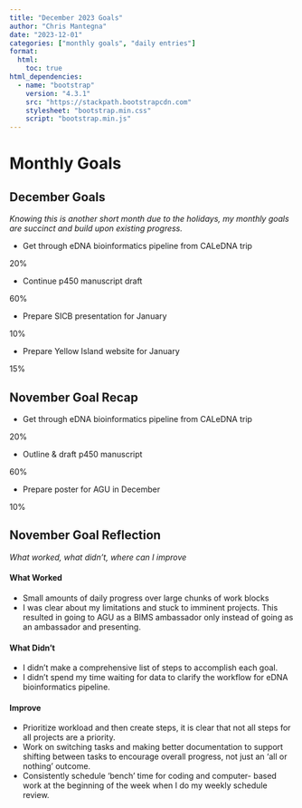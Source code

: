 ```yaml
---
title: "December 2023 Goals"
author: "Chris Mantegna"
date: "2023-12-01"
categories: ["monthly goals", "daily entries"]
format:
  html:
    toc: true
html_dependencies:
  - name: "bootstrap"
    version: "4.3.1"
    src: "https://stackpath.bootstrapcdn.com"
    stylesheet: "bootstrap.min.css"
    script: "bootstrap.min.js"
---
```


# Monthly Goals

## December Goals

*Knowing this is another short month due to the holidays, my monthly
goals are succinct and build upon existing progress.*

-   Get through eDNA bioinformatics pipeline from CALeDNA trip

   <div class="progress">
  <div class="progress-bar" role="progressbar" style="width: 20%;" aria-valuenow="20" aria-valuemin="0" aria-valuemax="100">20%</div>
</div>

-   Continue p450 manuscript draft

   <div class="progress">
  <div class="progress-bar" role="progressbar" style="width: 60%;" aria-valuenow="60" aria-valuemin="0" aria-valuemax="100">60%</div>
</div>

-   Prepare SICB presentation for January

  <div class="progress">
  <div class="progress-bar" role="progressbar" style="width: 10%;" aria-valuenow="10" aria-valuemin="0" aria-valuemax="100">10%</div>
</div>

-   Prepare Yellow Island website for January

  <div class="progress">
  <div class="progress-bar" role="progressbar" style="width: 15%;" aria-valuenow="15" aria-valuemin="0" aria-valuemax="100">15%</div>
</div>

## November Goal Recap

-   Get through eDNA bioinformatics pipeline from CALeDNA trip

  <div class="progress">
  <div class="progress-bar" role="progressbar" style="width: 20%;" aria-valuenow="20" aria-valuemin="0" aria-valuemax="100">20%</div>
</div>

-   Outline & draft p450 manuscript

   <div class="progress">
  <div class="progress-bar" role="progressbar" style="width: 60%;" aria-valuenow="60" aria-valuemin="0" aria-valuemax="100">60%</div>
</div>

-   Prepare poster for AGU in December

  <div class="progress">
  <div class="progress-bar" role="progressbar" style="width: 10%;" aria-valuenow="10" aria-valuemin="0" aria-valuemax="100">10%</div>
</div>

## November Goal Reflection

*What worked, what didn't, where can I improve*

#### What Worked

-   Small amounts of daily progress over large chunks of work blocks
-   I was clear about my limitations and stuck to imminent projects.
    This resulted in going to AGU as a BIMS ambassador only instead of
    going as an ambassador and presenting.

#### What Didn't

-   I didn't make a comprehensive list of steps to accomplish each goal.
-   I didn't spend my time waiting for data to clarify the workflow for
    eDNA bioinformatics pipeline.

#### Improve

-   Prioritize workload and then create steps, it is clear that not all
    steps for all projects are a priority.
-   Work on switching tasks and making better documentation to support
    shifting between tasks to encourage overall progress, not just an
    'all or nothing' outcome.
-   Consistently schedule 'bench' time for coding and computer- based
    work at the beginning of the week when I do my weekly schedule
    review.
